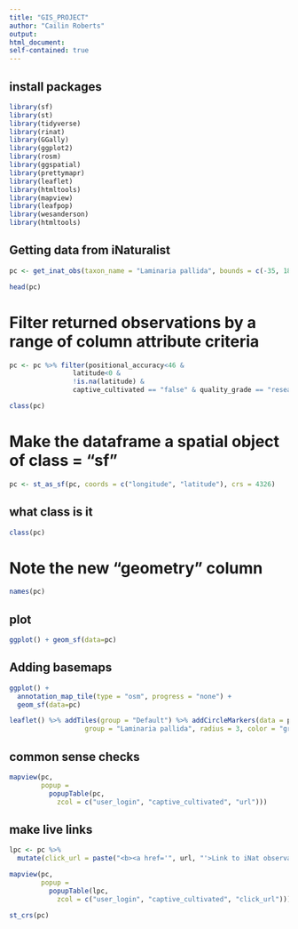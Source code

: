 ```yaml
---
title: "GIS_PROJECT"
author: "Cailin Roberts"
output:
html_document:
self-contained: true
---
```


## install packages

```r
library(sf)
library(st)
library(tidyverse)
library(rinat)
library(GGally)
library(ggplot2)
library(rosm)
library(ggspatial)
library(prettymapr)
library(leaflet)
library(htmltools)
library(mapview)
library(leafpop)
library(wesanderson)
library(htmltools)
```

## Getting data from iNaturalist

```r
pc <- get_inat_obs(taxon_name = "Laminaria pallida", bounds = c(-35, 18, -33.5, 18.5), year = 2014, maxresults = 1000)

head(pc)
```

# Filter returned observations by a range of column attribute criteria

```r
pc <- pc %>% filter(positional_accuracy<46 & 
                latitude<0 &
                !is.na(latitude) &
                captive_cultivated == "false" & quality_grade == "research")

class(pc)
```

# Make the dataframe a spatial object of class = "sf"

```r
pc <- st_as_sf(pc, coords = c("longitude", "latitude"), crs = 4326)
```

## what class is it

```r
class(pc)
```

# Note the new "geometry" column

```r
names(pc)
```

## plot

```r
ggplot() + geom_sf(data=pc)
```

## Adding basemaps

```r
ggplot() + 
  annotation_map_tile(type = "osm", progress = "none") + 
  geom_sf(data=pc)
```

```r
leaflet() %>% addTiles(group = "Default") %>% addCircleMarkers(data = pc,
                   group = "Laminaria pallida", radius = 3, color = "green")   
```

## common sense checks

```r
mapview(pc, 
        popup = 
          popupTable(pc,
            zcol = c("user_login", "captive_cultivated", "url")))
```

## make live links

```r
lpc <- pc %>%
  mutate(click_url = paste("<b><a href='", url, "'>Link to iNat observation</a></b>"))

mapview(pc, 
        popup = 
          popupTable(lpc,
            zcol = c("user_login", "captive_cultivated", "click_url")))
```

```r
st_crs(pc)
```
